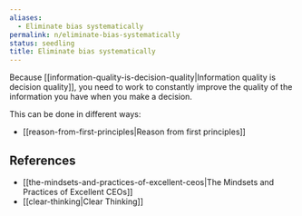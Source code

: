 ```yaml
---
aliases:
  - Eliminate bias systematically
permalink: n/eliminate-bias-systematically
status: seedling
title: Eliminate bias systematically
---
```

Because [[information-quality-is-decision-quality|Information quality is decision quality]], you need to work to constantly improve the quality of the information you have when you make a decision.

This can be done in different ways:

- [[reason-from-first-principles|Reason from first principles]]

## References

- [[the-mindsets-and-practices-of-excellent-ceos|The Mindsets and Practices of Excellent CEOs]]
- [[clear-thinking|Clear Thinking]]
